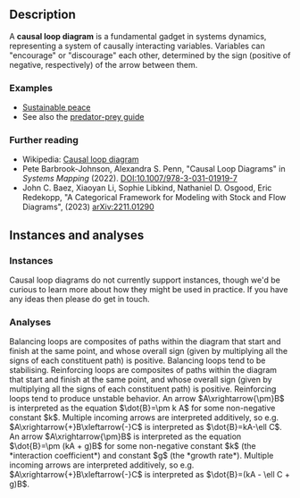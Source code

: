 
## Description

A **causal loop diagram** is a fundamental gadget in systems dynamics, representing a system of causally interacting variables.
Variables can "encourage" or "discourage" each other, determined by the sign (positive of negative, respectively) of the arrow between them.


### Examples

- [Sustainable peace](https://catcolab.org/model/0194cf7f-e59a-7281-a0d9-dce4c68114e4)
- See also the <A href="/help/guides/predator-prey">predator-prey guide</A>


### Further reading

- Wikipedia: [Causal loop diagram](https://en.wikipedia.org/wiki/Causal_loop_diagram)
- Pete Barbrook-Johnson, Alexandra S. Penn, "Causal Loop Diagrams" in *Systems Mapping* (2022). [DOI:10.1007/978-3-031-01919-7](doi.org/10.1007/978-3-031-01919-7
)
- John C. Baez, Xiaoyan Li, Sophie Libkind, Nathaniel D. Osgood, Eric Redekopp, "A Categorical Framework for Modeling with Stock and Flow Diagrams", (2023) [arXiv:2211.01290](https://arxiv.org/abs/2211.01290)


## Instances and analyses

### Instances

<Question>
Causal loop diagrams do not currently support instances, though we'd be curious to learn more about how they might be used in practice.
If you have any ideas then please do get in touch.
</Question>


### Analyses

<HelpAnalysisById theory={props.theory} analysisId="diagram"/>

<HelpAnalysisById theory={props.theory} analysisId="negative-loops">
Balancing loops are composites of paths within the diagram that start and finish at the same point, and whose overall sign (given by multiplying all the signs of each constituent path) is positive.
Balancing loops tend to be stabilising.
</HelpAnalysisById>

<HelpAnalysisById theory={props.theory} analysisId="positive-loops">
Reinforcing loops are composites of paths within the diagram that start and finish at the same point, and whose overall sign (given by multiplying all the signs of each constituent path) is positive.
Reinforcing loops tend to produce unstable behavior.
</HelpAnalysisById>

<HelpAnalysisById theory={props.theory} analysisId="linear-ode">
An arrow $A\xrightarrow{\pm}B$ is interpreted as the equation $\dot{B}=\pm k A$ for some non-negative constant $k$.
Multiple incoming arrows are interpreted additively, so e.g. $A\xrightarrow{+}B\xleftarrow{-}C$ is interpreted as $\dot{B}=kA-\ell C$.
</HelpAnalysisById>

<HelpAnalysisById theory={props.theory} analysisId="lotka-volterra">
An arrow $A\xrightarrow{\pm}B$ is interpreted as the equation $\dot{B}=\pm (kA + g)B$ for some non-negative constant $k$ (the *interaction coefficient*) and constant $g$ (the *growth rate*).
Multiple incoming arrows are interpreted additively, so e.g. $A\xrightarrow{+}B\xleftarrow{-}C$ is interpreted as $\dot{B}=(kA - \ell C + g)B$.
</HelpAnalysisById>
